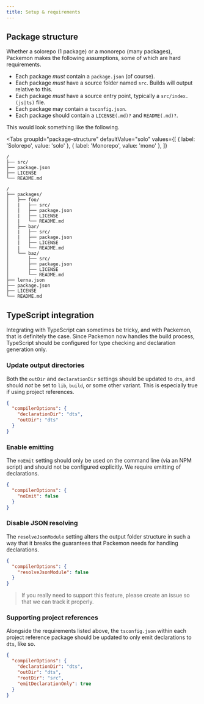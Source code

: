 ```yaml
---
title: Setup & requirements
---
```



## Package structure

Whether a solorepo (1 package) or a monorepo (many packages), Packemon makes the following
assumptions, some of which are hard requirements.

- Each package _must_ contain a `package.json` (of course).
- Each package _must_ have a source folder named `src`. Builds will output relative to this.
- Each package _must_ have a source entry point, typically a `src/index.(js|ts)` file.
- Each package may contain a `tsconfig.json`.
- Each package should contain a `LICENSE(.md)?` and `README(.md)?`.

This would look something like the following.

<Tabs
  groupId="package-structure"
  defaultValue="solo"
  values={[
    { label: 'Solorepo', value: 'solo' },
    { label: 'Monorepo', value: 'mono' },
  ]}
>
  <TabItem value="solo">


```
/
├── src/
├── package.json
├── LICENSE
└── README.md
```

  </TabItem>
  <TabItem value="mono">


```
/
├── packages/
│   ├── foo/
│   |   ├── src/
│   |   ├── package.json
│   |   ├── LICENSE
│   |   └── README.md
│   ├── bar/
│   |   ├── src/
│   |   ├── package.json
│   |   ├── LICENSE
│   |   └── README.md
│   └── baz/
│       ├── src/
│       ├── package.json
│       ├── LICENSE
│       └── README.md
├── lerna.json
├── package.json
├── LICENSE
└── README.md
```

  </TabItem>
</Tabs>


## TypeScript integration

Integrating with TypeScript can sometimes be tricky, and with Packemon, that is definitely the case.
Since Packemon now handles the build process, TypeScript should be configured for type checking and
declaration generation only.

### Update output directories

Both the `outDir` and `declarationDir` settings should be updated to `dts`, and should _not_ be set
to `lib`, `build`, or some other variant. This is especially true if using project references.

```json title="tsconfig.json"
{
  "compilerOptions": {
    "declarationDir": "dts",
    "outDir": "dts"
  }
}
```

### Enable emitting

The `noEmit` setting should only be used on the command line (via an NPM script) and should not be
configured explicitly. We require emitting of declarations.

```json title="tsconfig.json"
{
  "compilerOptions": {
    "noEmit": false
  }
}
```

### Disable JSON resolving

The `resolveJsonModule` setting alters the output folder structure in such a way that it breaks the
guarantees that Packemon needs for handling declarations.

```json title="tsconfig.json"
{
  "compilerOptions": {
    "resolveJsonModule": false
  }
}
```

> If you really need to support this feature, please create an issue so that we can track it
> properly.

### Supporting project references

Alongside the requirements listed above, the `tsconfig.json` within each project reference package
should be updated to only emit declarations to `dts`, like so.

```json title="tsconfig.json"
{
  "compilerOptions": {
    "declarationDir": "dts",
    "outDir": "dts",
    "rootDir": "src",
    "emitDeclarationOnly": true
  }
}
```
